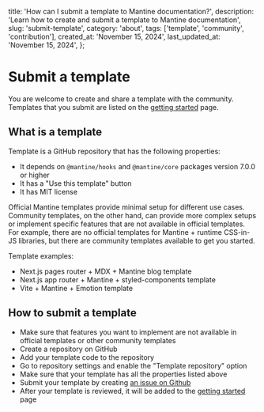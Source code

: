 
  title:
    'How can I submit a template to Mantine documentation?',
  description:
    'Learn how to create and submit a template to Mantine documentation',
  slug: 'submit-template',
  category: 'about',
  tags: ['template', 'community', 'contribution'],
  created_at: 'November 15, 2024',
  last_updated_at: 'November 15, 2024',
};


# Submit a template

You are welcome to create and share a template with the community. Templates that you submit
are listed on the [getting started](https://mantine.dev/getting-started/) page.

## What is a template

Template is a GitHub repository that has the following properties:

- It depends on `@mantine/hooks` and `@mantine/core` packages version 7.0.0 or higher
- It has a "Use this template" button
- It has MIT license

Official Mantine templates provide minimal setup for different use cases.
Community templates, on the other hand, can provide more complex setups or
implement specific features that are not available in official templates.
For example, there are no official templates for Mantine + runtime CSS-in-JS libraries,
but there are community templates available to get you started.

Template examples:

- Next.js pages router + MDX + Mantine blog template
- Next.js app router + Mantine + styled-components template
- Vite + Mantine + Emotion template

## How to submit a template

- Make sure that features you want to implement are not available in official templates or other community templates
- Create a repository on GitHub
- Add your template code to the repository
- Go to repository settings and enable the "Template repository" option
- Make sure that your template has all the properties listed above
- Submit your template by creating [an issue on Github](https://github.com/mantinedev/mantine/issues/new/choose)
- After your template is reviewed, it will be added to the [getting started](/getting-started/) page

